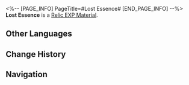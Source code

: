 <%-- [PAGE_INFO]
PageTitle=#Lost Essence#
[END_PAGE_INFO] --%>
{{Item Infobox
|id          = 234
|image       = Item Lost Essence.png
|type        = Relic EXP Material
|invCategory = Upgrade Materials
|rarity      = 5
|effect      = Enhancement material for Relics. Provides 2000 Relic EXP.
|description = A large Fragmentum dust crystal that had densified after being reduced to its original form.
}}
{{Description|''"It can even recreate our deceased mother if it has enough information! It really can! Even if it was only for 26 seconds... I just have one question after I completed the experiment: Just why was the Fragmentum created?"''}}
'''Lost Essence''' is a [[Relic EXP Material]].

==Other Languages==
{{Other Languages
|en   = Lost Essence
|zhs  = 遗失精粹
|zht  = 遺失精粹
|ja   = 遺失精華
|ko   = 유실된 정수
|es   = Esencia perdida
|fr   = Essence perdue
|ru   = Утраченная эссенция
|th   = Lost Essence
|vi   = Tinh Túy Đánh Mất
|de   = Verlorene Essenz
|id   = Lost Essence
|pt   = Essência Perdida
}}

==Change History==
{{Change History|1.0}}

==Navigation==
{{Upgrade Material Navbox}}